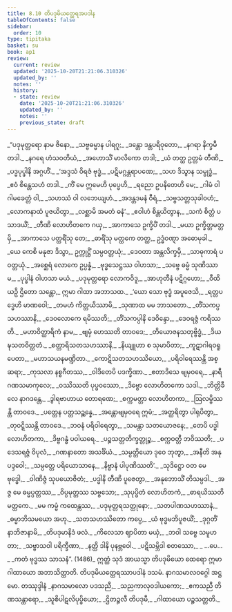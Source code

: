 ```yaml
---
title: 8.10 တိပဒုမိယတ္ထေရအပဒါန
tableOfContents: false
sidebar:
  order: 10
type: tipitaka
basket: su
book: ap1
review:
  current: review
  updated: '2025-10-20T21:21:06.310326'
  updated_by: ''
  notes: ''
  history:
  - state: review
    date: '2025-10-20T21:21:06.310326'
    updated_by: ''
    notes: ''
    previous_state: draft
---
```



<DynamicBreadcrumb />


<ReviewStatus review={frontmatter.review} showDetails={true} />

<HypothesisAnnotation frontmatter={frontmatter} />

<Division number="48" book="ap1" e="ch" v="20" p="137">

<Paragraph number="1654" type="verses" book="ap1">
_“ပဒုမုတ္တရော နာမ ဇိနော,_  
_သဗ္ဗဓမ္မာန ပါရဂူ;_  
_ဒန္တော ဒန္တပရိဝုတော,_  
_နဂရာ နိက္ခမီ တဒါ._  

</Paragraph>

</Division>
<Division number="49" book="ap1" e="ch" v="20" p="137">

<Paragraph number="1655" type="verses" book="ap1">
_နဂရေ ဟံသဝတိယံ,_  
_အဟောသိံ မာလိကော တဒါ;_  
_ယံ တတ္ထ ဥတ္တမံ တီဏိ,_  
_ပဒ္မပုပ္ဖါနိ အဂ္ဂဟိံ._  

</Paragraph>

</Division>
<Division number="50" book="ap1" e="ch" v="20" p="137">

<Paragraph number="1656" type="verses" book="ap1">
_‘အဒ္ဒသံ ဝိရဇံ ဗုဒ္ဓံ,_  
_ပဋိမဂ္ဂန္တရာပဏေ;_  
_သဟ ဒိသွာန သမ္ဗုဒ္ဓံ,_  
_ဧဝံ စိန္တေသဟံ တဒါ._  

</Paragraph>

</Division>
<Division number="51" book="ap1" e="ch" v="20" p="137">

<Paragraph number="1657" type="verses" book="ap1">
_ကိံ မေ ဣမေဟိ ပုပ္ဖေဟိ,_  
_ရညော ဥပနိတေဟိ မေ;_  
_ဂါမံ ဝါ ဂါမခေတ္တံ ဝါ,_  
_သဟဿံ ဝါ လဘေယျဟံ._  

</Paragraph>

</Division>
<Division number="52" book="ap1" e="ch" v="20" p="137">

<Paragraph number="1658" type="verses" book="ap1">
_အဒန္တဒမနံ ဝီရံ,_  
_သဗ္ဗသတ္တသုခါဝဟံ;_  
_လောကနာထံ ပူဇယိတွာ,_  
_လစ္ဆာမိ အမတံ ဓနံ’._  

</Paragraph>

</Division>
<Division number="53" book="ap1" e="ch" v="20" p="137">

<Paragraph number="1659" type="verses" book="ap1">
_ဧဝါဟံ စိန္တယိတွာန,_  
_သကံ စိတ္တံ ပသာဒယိံ;_  
_တီဏိ လောဟိတကေ ဂယှ,_  
_အာကာသေ ဥက္ခိပိံ တဒါ._  

</Paragraph>

</Division>
<Division number="54" book="ap1" e="ch" v="20" p="137">

<Paragraph number="1660" type="verses" book="ap1">
_မယာ ဥက္ခိတ္တမတ္တမှိ,_  
_အာကာသေ ပတ္ထရိံသု တေ;_  
_ဓာရိံသု မတ္ထကေ တတ္ထ,_  
ဥဒ္ဓံဝဏ္ဋာ အဓောမုခါ._  

</Paragraph>

</Division>
<Division number="55" book="ap1" e="ch" v="20" p="137">

<Paragraph number="1661" type="verses" book="ap1">
_ယေ ကေစိ မနုဇာ ဒိသွာ,_  
ဥက္ကုဋ္ဌိံ သမ္ပဝတ္တယုံ;_  
_ဒေဝတာ အန္တလိက္ခမှိ,_  
_သာဓုကာရံ ပဝတ္တယုံ._  

</Paragraph>

</Division>
<Division number="56" book="ap1" e="ch" v="20" p="137">

<Paragraph number="1662" type="verses" book="ap1">
_အစ္ဆေရံ လောကေ ဥပ္ပန္နံ,_  
_ဗုဒ္ဓသေဋ္ဌဿ ဝါဟသာ;_  
_သဗ္ဗေ ဓမ္မံ သုဏိဿာမ,_  
_ပုပ္ဖါနံ ဝါဟသာ မယံ._  

</Paragraph>

</Division>
<Division number="57" book="ap1" e="ch" v="20" p="137">

<Paragraph number="1663" type="verses" book="ap1">
_ပဒုမုတ္တရော လောကဝိဒူ,_  
_အာဟုတီနံ ပဋိဂ္ဂဟော;_  
_ဝီထိယဉှိ ဌိတော သန္တော,_  
ဣမာ ဂါထာ အဘာသထ._  

</Paragraph>

</Division>
<Division number="58" book="ap1" e="ch" v="20" p="137">

<Paragraph number="1664" type="verses" book="ap1">
_‘ယော သော ဗုဒ္ဓံ အပူဇေသိ,_  
_ရတ္တပဒ္မေဟိ မာဏဝေါ;_  
_တမဟံ ကိတ္တယိဿာမိ,_  
_သုဏာထ မမ ဘာသတော._  

</Paragraph>

</Division>
<Division number="59" book="ap1" e="ch" v="20" p="137">

<Paragraph number="1665" type="verses" book="ap1">
_တိံသကပ္ပသဟဿာနိ,_  
_ဒေဝလောကေ ရမိဿတိ;_  
_တိံသကပ္ပါနိ ဒေဝိန္ဒော,_  
_ဒေဝရဇ္ဇံ ကရိဿတိ._  

</Paragraph>

</Division>
<Division number="60" book="ap1" e="ch" v="20" p="138">

<Paragraph number="1666" type="verses" book="ap1">
_မဟာဝိတ္ထာရိကံ နာမ,_  
_ဗျမှံ ဟေဿတိ တာဝဒေ;_  
_တိယောဇနသတုဗ္ဗိဒ္ဓံ,_  
_ဒိယဍ္ဎသတဝိတ္ထတံ._  

</Paragraph>

</Division>
<Division number="61" book="ap1" e="ch" v="20" p="138">

<Paragraph number="1667" type="verses" book="ap1">
_စတ္တာရိသတသဟဿာနိ,_  
_နိယျူဟာ စ သုမာပိတာ;_  
_ကူဋာဂါရဝရူပေတာ,_  
_မဟာသယနမဏ္ဍိတာ._  

</Paragraph>

</Division>
<Division number="62" book="ap1" e="ch" v="20" p="138">

<Paragraph number="1668" type="verses" book="ap1">
_ကောဋိသတသဟဿိယော,_  
_ပရိဝါရေဿန္တိ အစ္ဆရာ;_  
_ကုသလာ နစ္စဂီတဿ,_  
_ဝါဒိတေပိ ပဒက္ခိဏာ._  

</Paragraph>

</Division>
<Division number="63" book="ap1" e="ch" v="20" p="138">

<Paragraph number="1669" type="verses" book="ap1">
_ဧတာဒိသေ ဗျမှဝရေ,_  
_နာရီဂဏသမာကုလေ;_  
_ဝဿိဿတိ ပုပ္ဖဝဿော,_  
_ဒိဗ္ဗော လောဟိတကော သဒါ._  

</Paragraph>

</Division>
<Division number="64" book="ap1" e="ch" v="20" p="138">

<Paragraph number="1670" type="verses" book="ap1">
_ဘိတ္တိခီလေ နာဂဒန္တေ,_  
_ဒွါရဗာဟာယ တောရဏေ;_  
_စက္ကမတ္တာ လောဟိတကာ,_  
_ဩလမ္ဗိဿန္တိ တာဝဒေ._  

</Paragraph>

</Division>
<Division number="65" book="ap1" e="ch" v="20" p="138">

<Paragraph number="1671" type="verses" book="ap1">
_ပတ္တေန ပတ္တသဉ္ဆန္နေ,_  
_အန္တောဗျမှဝရေ ဣမံ;_  
_အတ္ထရိတွာ ပါရုပိတွာ,_  
_တုဝဋ္ဋိဿန္တိ တာဝဒေ._  

</Paragraph>

</Division>
<Division number="66" book="ap1" e="ch" v="20" p="138">

<Paragraph number="1672" type="verses" book="ap1">
_ဘဝနံ ပရိဝါရေတွာ,_  
_သမန္တာ သတယောဇနေ;_  
_တေပိ ပဒ္မါ လောဟိတကာ,_  
_ဒိဗ္ဗဂန္ဓံ ပဝါယရေ._  

</Paragraph>

</Division>
<Division number="67" book="ap1" e="ch" v="20" p="138">

<Paragraph number="1673" type="verses" book="ap1">
_ပဉ္စသတ္တတိက္ခတ္တုဉ္စ,_  
_စက္ကဝတ္တီ ဘဝိဿတိ;_  
_ပဒေသရဇ္ဇံ ဝိပုလံ,_  
_ဂဏနာတော အသင်္ခိယံ._  

</Paragraph>

</Division>
<Division number="68" book="ap1" e="ch" v="20" p="138">

<Paragraph number="1674" type="verses" book="ap1">
_သမ္ပတ္တိယော ဒုဝေ ဘုတွာ,_  
_အနီတိ အနုပဒ္ဒဝေါ;_  
_သမ္ပတ္တေ ပရိယောသာနေ,_  
_နိဗ္ဗာနံ ပါပုဏိဿတိ’._  

</Paragraph>

</Division>
<Division number="69" book="ap1" e="ch" v="20" p="138">

<Paragraph number="1675" type="verses" book="ap1">
_သုဒိဋ္ဌော ဝတ မေ ဗုဒ္ဓေါ,_  
_ဝါဏိဇ္ဇံ သုပယောဇိတံ;_  
_ပဒ္မါနိ တီဏိ ပူဇေတွာ,_  
_အနုဘောသိံ တိသမ္ပဒါ._  

</Paragraph>

</Division>
<Division number="70" book="ap1" e="ch" v="20" p="138">

<Paragraph number="1676" type="verses" book="ap1">
_အဇ္ဇ မေ ဓမ္မပ္ပတ္တဿ,_  
_ဝိပ္ပမုတ္တဿ သဗ္ဗသော;_  
_သုပုပ္ဖိတံ လောဟိတကံ,_  
_ဓာရယိဿတိ မတ္ထကေ._  

</Paragraph>

</Division>
<Division number="71" book="ap1" e="ch" v="20" p="138">

<Paragraph number="1677" type="verses" book="ap1">
_မမ ကမ္မံ ကထေန္တဿ,_  
_ပဒုမုတ္တရသတ္ထုနော;_  
_သတပါဏသဟဿာနံ,_  
_ဓမ္မာဘိသမယော အဟု._  

</Paragraph>

</Division>
<Division number="72" book="ap1" e="ch" v="20" p="138">

<Paragraph number="1678" type="verses" book="ap1">
_သတသဟဿိတော ကပ္ပေ,_  
_ယံ ဗုဒ္ဓမဘိပူဇယိံ;_  
_ဒုဂ္ဂတိံ နာဘိဇာနာမိ,_  
_တိပဒုမာနိဒံ ဖလံ._  

</Paragraph>

</Division>
<Division number="73" book="ap1" e="ch" v="20" p="139">

<Paragraph number="1679" type="verses" book="ap1">
_ကိလေသာ ဈာပိတာ မယှံ,_  
_ဘဝါ သဗ္ဗေ သမူဟတာ;_  
_သဗ္ဗာသဝါ ပရိက္ခီဏာ,_  
_နတ္ထိ ဒါနိ ပုနဗ္ဘဝေါ._  

</Paragraph>

</Division>
<Division number="74" book="ap1" e="ch" v="20" p="139">

<Paragraph number="1680" type="verses" book="ap1">
_ပဋိသမ္ဘိဒါ စတဿော,_  
_ …ပေ… _  
_ကတံ ဗုဒ္ဓဿ သာသနံ”. (1486)_  

</Paragraph>

<Paragraph number="1681" book="ap1">
ဣတ္ထံ သုဒံ အာယသ္မာ တိပဒုမိယော ထေရော ဣမာ ဂါထာယော အဘာသိတ္ထာတိ.

</Paragraph>
</Division>

<Paragraph number="1682" type="center" book="ap1">
တိပဒုမိယတ္ထေရဿာပဒါနံ ဒသမံ.



</Paragraph>

<Paragraph number="1683" type="center" book="ap1">
နာဂသမာလဝဂ္ဂေါ အဋ္ဌမော.



</Paragraph>

<Paragraph number="1684" type="center" book="ap1">
တဿုဒ္ဒါနံ


</Paragraph>

<Paragraph number="1685" type="verses" book="ap1">
_နာဂသမာလော ပဒသညီ,_  
_သညကာလုဝဒါယကော;_  
_ဧကသညီ တိဏသန္ထာရော,_  
_သူစိပါဋလိပုပ္ဖိယော;_  
_ဌိတဉ္ဇလီ တိပဒုမီ,_  
_ဂါထာယော ပဉ္စသတ္တတိ._
</Paragraph>